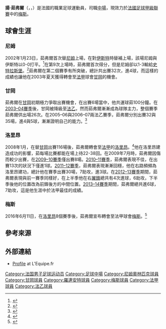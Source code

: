 {{noteTA
|G1=People
|G2=法甲
|G3=法国地名
}}
{{Infobox football biography
| name = 揚·茹弗爾<br>Yann Jouffre
| image = Yann Jouffre.jpg
| image_size = 200
| fullname =
| height = {{height|m=1.76|}}<ref>{{cite web |url=http://int.soccerway.com/players/yann-jouffre/21515/ |title=Y. Jouffre Socceway Profile |publisher=Socceway |accessdate=2016-06-11 |archive-date=2018-02-14 |archive-url=https://web.archive.org/web/20180214202801/https://int.soccerway.com/players/yann-jouffre/21515/ |dead-url=no }}</ref>
| birth_date = {{Birth date and age|1984|7|23}}
| birth_place = {{FRA}}[[德龍省|德龍省]][[蒙特利馬爾|蒙特利馬爾]]
| currentclub = [[梅斯足球會|梅斯]]
| clubnumber = 8
| position = [[中場|中場]]
| youthyears1 = 
| youthclubs1 = 
| years1 = 2001–2003
| years2 = 2003–2008
| years3 = 2008–2016
| years4 = 2016–
| clubs1 = [[尼姆奧林匹克|尼姆]]
| clubs2 = [[甘岡前進會|甘岡]]
| clubs3 = [[洛里昂足球俱樂部|洛里昂]]
| clubs4 = [[梅斯足球會|梅斯]]
| caps1  = 42
| caps2  = 116
| caps3  = 202
| caps4  = 1
| goals1 = 5
| goals2 = 12
| goals3 = 18
| goals4 = 1
| nationalyears1 = 2003
| nationalteam1  = [[法國19歲以下國家足球隊|法國 U19]]
| nationalcaps1  = 
| nationalgoals1 = 
| club-update = 2016年8月14日 17:06（UTC）
| nationalteam-update =
}}

'''揚·茹弗爾'''（{{lang-fr|Yann Jouffre}}，{{IPA-fr|jan ʒufʁ}}，{{bd|1984年|7月23日|catIdx=Nabil Fekir}}）是法國的職業足球運動員，司職[[中場|中場]]，現效力於[[法國足球甲級聯賽|法國足球甲級聯賽]]中的[[梅斯足球會|梅斯]]。

==球會生涯==
===尼姆===
2002年1月23日，茹弗爾首次替[[尼姆奧林匹克|尼姆]]上場，在對[[伊斯特尔足球俱乐部|伊斯特]]時替補{{le|克里斯托弗·凡·勒瑟爾|Christophe Van Reusel}}上場，該場尼姆與伊斯特以0-0打平。<ref>{{cite web |url=http://www.ligue1.com/ligue2/feuille_match/46989 |title=Match Stats FC Istres - Nîmes Olympique |publisher=Ligue de Football Professionnel |accessdate=2016-06-12 |archive-url=https://web.archive.org/web/20160910232248/http://www.ligue1.com/ligue2/feuille_match/46989 |archive-date=2016-09-10 |dead-url=yes }}</ref>在第9次上場時，茹弗爾首次得分，但是尼姆卻以1-3輸給[[斯特拉斯堡競賽會|史特拉斯堡]]。<ref>{{cite web |url=http://www.ligue1.com/ligue2/feuille_match/47183 |title=Match Stats Nîmes Olympique - RC Strasbourg Alsace |publisher=Ligue de Football Professionnel |accessdate=2016-06-12 |archive-url=https://web.archive.org/web/20160910232446/http://www.ligue1.com/ligue2/feuille_match/47183 |archive-date=2016-09-10 |dead-url=yes }}</ref>茹弗爾在第二個賽季有所突破，總計共出賽32次，進4球，而這樣的成績也讓他在2003年夏天獲得轉會至[[法甲|法甲]]球會[[甘岡前進會|甘岡]]的機會。

===甘岡===
茹弗爾在[[甘岡前進會|甘岡]]初期極力爭取出賽機會，在出賽6場當中，他共運球茹100分鐘。在[[2003年至2004年法國足球甲級聯賽|2003–04賽季]]後，甘岡被降級至[[法乙|法乙]]，然而茹弗爾漸漸成為球隊主力，整個賽季茹弗爾供出場26次。在2005–06與2006–07兩法乙賽季，茹弗爾分別出賽32與35場，進4與5球，漸漸證明自己的能力。<ref>{{cite web |url=http://www.ligue1.com/joueur/jouffre-yann#bloc_buts&sai=74&com=D2&jou=2689 |title=Yann JOUFFRE - Ligue de Football Professionnel Profile |publisher=Ligue de Football Professionnel |accessdate=2016-06-12 |archive-url=https://web.archive.org/web/20160401033032/http://www.ligue1.com/joueur/jouffre-yann#bloc_buts&sai=74&com=D2&jou=2689 |archive-date=2016-04-01 |dead-url=yes }}</ref>

===洛里昂===
2008年1月，在替[[甘岡前進會|甘岡]]出賽116場後，茹弗爾轉會至[[法甲|法甲]]的[[洛里昂足球俱樂部|洛里昂]]。<ref>{{cite web |url=http://www.sportinglife.com/football/player-profile/4967/yann-jouffre |title=Yann Jouffre transfer history |publisher=Sporting Life |accessdate=2016-06-16 |archive-date=2016-09-19 |archive-url=https://web.archive.org/web/20160919195954/http://www.sportinglife.com/football/player-profile/4967/yann-jouffre |dead-url=no }}</ref>他在洛里昂建造成功的影響，茹每場比賽都能在場上待22-38回。在2009年7月時，茹弗爾因傷而較少出賽，在[[2009年至2010年法國足球甲級聯賽|2009–10賽季]]僅出賽8場。[[2010年至2011年法國足球甲級聯賽|2010–11賽季]]，茹弗爾表現不佳，在出賽13次的狀況下僅進1球。[[2011年至2012年法國足球甲級聯賽|2011–12賽季]]，茹弗爾表現漸漸回穩，他在右路頻頻為洛里昂建功，總計他在賽季出賽30場，7助攻，進3球。在[[2012年至2013年法國足球甲級聯賽|2012–13賽季]]期間，茹弗爾表現與前一賽季同樣好，在上半季他在右[[中場#翼鋒|翼鋒]]總共有4次進球，6助攻，下半季後他的位置改為前鋒後方的中間位置。[[2013年至2014年法國足球甲級聯賽|2013–14賽季]]期間，茹弗爾總共進6球，7助攻，這是他生涯中於法甲最佳的成績。

===梅斯===
2016年6月11日，在[[洛里昂足球俱樂部|洛里昂]]8個賽季後，茹弗爾宣布轉會至法甲球會[[梅斯足球會|梅斯]]。<ref>{{cite web|url=http://www.foot-national.com/foot-metz-un-milieu-arrive-de-ligue-1-off-85696.html|title=Metz: Un milieu de Ligue 1 arrive|publisher=foot-national.com|author=Erwann Penland|date=2016-06-11|accessdate=2016-06-11|archive-date=2021-02-09|archive-url=https://web.archive.org/web/20210209074751/https://www.foot-national.com/foot-metz-un-milieu-arrive-de-ligue-1-off-85696.html|dead-url=no}}</ref>

==參考來源==
{{reflist}}

==外部連結==
*[http://www.lequipe.fr/Football/FootballFicheJoueur70000000000000000000021143.html Profile] {{Wayback|url=http://www.lequipe.fr/Football/FootballFicheJoueur70000000000000000000021143.html |date=20210115184346 }} at L'Equipe.fr {{fr icon}}

{{DEFAULTSORT: Jouffre, Yann}}
[[Category:法国男子足球运动员|Category:法国男子足球运动员]]
[[Category:足球中場|Category:足球中場]]
[[Category:尼姆奧林匹克球員|Category:尼姆奧林匹克球員]]
[[Category:甘岡球員|Category:甘岡球員]]
[[Category:羅連安特球員|Category:羅連安特球員]]
[[Category:梅斯球員|Category:梅斯球員]]
[[Category:法甲球員|Category:法甲球員]]
[[Category:法乙球員|Category:法乙球員]]